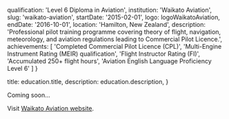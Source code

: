 

  qualification: 'Level 6 Diploma in Aviation',
  institution: 'Waikato Aviation',
  slug: 'waikato-aviation',
  startDate: '2015-02-01',
  logo: logoWaikatoAviation,
  endDate: '2016-10-01',
  location: 'Hamilton, New Zealand',
  description: 'Professional pilot training programme covering theory of flight, navigation, meteorology, and aviation regulations leading to Commercial Pilot Licence.',
  achievements: [
    'Completed Commercial Pilot Licence (CPL)',
    'Multi-Engine Instrument Rating (MEIR) qualification',
    'Flight Instructor Rating (FI)',
    'Accumulated 250+ flight hours',
    'Aviation English Language Proficiency Level 6'
  ]
}

  title: education.title,
  description: education.description,
}


Coming soon...

Visit <a href="https://waikatoaviation.co.nz" target="_blank" rel="noopener noreferrer">Waikato Aviation website</a>.
